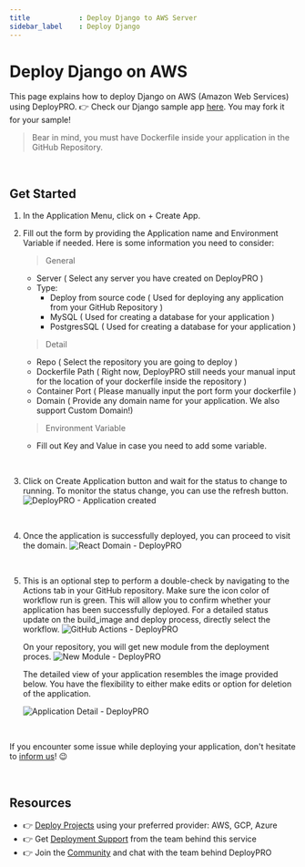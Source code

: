 ```yaml
---
title            : Deploy Django to AWS Server
sidebar_label    : Deploy Django
---
```


# Deploy Django on AWS

This page explains how to deploy Django on AWS (Amazon Web Services) using DeployPRO. 👉 Check our Django sample app [here](https://github.com/app-generator/deploypro-django). You may fork it for your sample!

> Bear in mind, you must have Dockerfile inside your application in the GitHub Repository.

<br />

## Get Started

1. In the Application Menu, click on + Create App.
2. Fill out the form by providing the Application name and Environment Variable if needed. Here is some information you need to consider:

    > General

    - Server ( Select any server you have created on DeployPRO )
    - Type:
        - Deploy from source code ( Used for deploying any application from your GitHub Repository )
        - MySQL ( Used for creating a database for your application )
        - PostgresSQL ( Used for creating a database for your application )

    > Detail

    - Repo ( Select the repository you are going to deploy )
    - Dockerfile Path ( Right now, DeployPRO still needs your manual input for the location of your dockerfile inside the repository )
    - Container Port ( Please manually input the port form your dockerfile )
    - Domain ( Provide any domain name for your application. We also support Custom Domain!)

    > Environment Variable

    - Fill out Key and Value in case you need to add some variable.

<br />

3. Click on Create Application button and wait for the status to change to running. To monitor the status change, you can use the refresh button.
![DeployPRO - Application created](https://github.com/app-generator/deploypro-docs/assets/46531367/5280e756-d0fc-467e-a11f-76cdf50c5ae0)
<br />

4. Once the application is successfully deployed, you can proceed to visit the domain.
![React Domain - DeployPRO](https://github.com/app-generator/deploypro-docs/assets/46531367/c0a60981-7f7a-4709-a81f-df984947c700)
<br />

5. This is an optional step to perform a double-check by navigating to the Actions tab in your GitHub repository. Make sure the icon color of workflow run is green. This will allow you to confirm whether your application has been successfully deployed. For a detailed status update on the build_image and deploy process, directly select the workflow.
    ![GitHub Actions - DeployPRO](https://github.com/app-generator/deploypro-docs/assets/46531367/375dcc0f-994a-4a03-b987-083749864c8e)
    <br />

    On your repository, you will get new module from the deployment proces.
    ![New Module - DeployPRO](https://github.com/app-generator/deploypro-docs/assets/46531367/8c0eee43-346b-4728-853e-3156d1cc044e)
    <br />

    The detailed view of your application resembles the image provided below. You have the flexibility to either make edits or option for deletion of the application.

    ![Application Detail - DeployPRO](https://github.com/app-generator/deploypro-docs/assets/46531367/3f868417-7ea0-4584-ad45-fdcaf5327f4b)

    <br />
    
If you encounter some issue while deploying your application, don't hesitate to [inform us](https://discord.gg/qQhjQZhnur)! 😉

<br /> 

## Resources

- 👉 [Deploy Projects](https://deploypro.dev/) using your preferred provider: AWS, GCP, Azure
- 👉 Get [Deployment Support](https://deploypro.dev/support/) from the team behind this service
- 👉 Join the [Community](https://discord.gg/qQhjQZhnur) and chat with the team behind DeployPRO